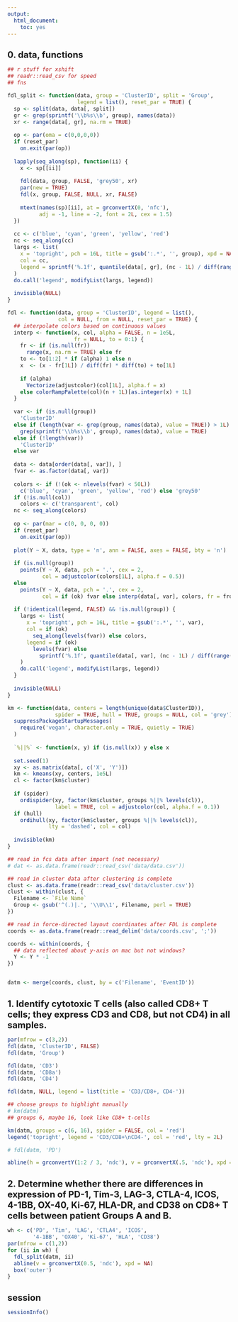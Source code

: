 ```yaml
---
output:
  html_document:
    toc: yes
---
```


<style>h1 {font-size: 15pt;}</style>

# 0. data, functions

```r
## r stuff for xshift
## readr::read_csv for speed
## fns

fdl_split <- function(data, group = 'ClusterID', split = 'Group',
                      legend = list(), reset_par = TRUE) {
  sp <- split(data, data[, split])
  gr <- grep(sprintf('\\b%s\\b', group), names(data))
  xr <- range(data[, gr], na.rm = TRUE)
  
  op <- par(oma = c(0,0,0,0))
  if (reset_par)
    on.exit(par(op))
  
  lapply(seq_along(sp), function(ii) {
    x <- sp[[ii]]
    
    fdl(data, group, FALSE, 'grey50', xr)
    par(new = TRUE)
    fdl(x, group, FALSE, NULL, xr, FALSE)
    
    mtext(names(sp)[ii], at = grconvertX(0, 'nfc'),
          adj = -1, line = -2, font = 2L, cex = 1.5)
  })
  
  cc <- c('blue', 'cyan', 'green', 'yellow', 'red')
  nc <- seq_along(cc)
  largs <- list(
    x = 'topright', pch = 16L, title = gsub(':.*', '', group), xpd = NA,
    col = cc,
    legend = sprintf('%.1f', quantile(data[, gr], (nc - 1L) / diff(range(nc))))
  )
  do.call('legend', modifyList(largs, legend))
  
  invisible(NULL)
}

fdl <- function(data, group = 'ClusterID', legend = list(),
                col = NULL, from = NULL, reset_par = TRUE) {
  ## interpolate colors based on continuous values
  interp <- function(x, col, alpha = FALSE, n = 1e5L,
                     fr = NULL, to = 0:1) {
    fr <- if (is.null(fr))
      range(x, na.rm = TRUE) else fr
    to <- to[1:2] * if (alpha) 1 else n
    x  <- (x - fr[1L]) / diff(fr) * diff(to) + to[1L]
    
    if (alpha)
      Vectorize(adjustcolor)(col[1L], alpha.f = x)
    else colorRampPalette(col)(n + 1L)[as.integer(x) + 1L]
  }
  
  var <- if (is.null(group))
    'ClusterID'
  else if (length(var <- grep(group, names(data), value = TRUE)) > 1L)
    grep(sprintf('\\b%s\\b', group), names(data), value = TRUE)
  else if (!length(var))
    'ClusterID'
  else var
  
  data <- data[order(data[, var]), ]
  fvar <- as.factor(data[, var])
  
  colors <- if (!(ok <- nlevels(fvar) < 50L))
    c('blue', 'cyan', 'green', 'yellow', 'red') else 'grey50'
  if (!is.null(col))
    colors <- c('transparent', col)
  nc <- seq_along(colors)
  
  op <- par(mar = c(0, 0, 0, 0))
  if (reset_par)
    on.exit(par(op))
  
  plot(Y ~ X, data, type = 'n', ann = FALSE, axes = FALSE, bty = 'n')
  
  if (is.null(group))
    points(Y ~ X, data, pch = '.', cex = 2,
           col = adjustcolor(colors[1L], alpha.f = 0.5))
  else
    points(Y ~ X, data, pch = '.', cex = 2,
           col = if (ok) fvar else interp(data[, var], colors, fr = from))
  
  if (!identical(legend, FALSE) && !is.null(group)) {
    largs <- list(
      x = 'topright', pch = 16L, title = gsub(':.*', '', var),
      col = if (ok)
        seq_along(levels(fvar)) else colors,
      legend = if (ok)
        levels(fvar) else
          sprintf('%.1f', quantile(data[, var], (nc - 1L) / diff(range(nc))))
    )
    do.call('legend', modifyList(largs, legend))
  }
  
  invisible(NULL)
}

km <- function(data, centers = length(unique(data$ClusterID)),
               spider = TRUE, hull = TRUE, groups = NULL, col = 'grey') {
  suppressPackageStartupMessages(
    require('vegan', character.only = TRUE, quietly = TRUE)
  )
  
  `%||%` <- function(x, y) if (is.null(x)) y else x
  
  set.seed(1)
  xy <- as.matrix(data[, c('X', 'Y')])
  km <- kmeans(xy, centers, 1e5L)
  cl <- factor(km$cluster)
  
  if (spider)
    ordispider(xy, factor(km$cluster, groups %||% levels(cl)),
               label = TRUE, col = adjustcolor(col, alpha.f = 0.1))
  if (hull)
    ordihull(xy, factor(km$cluster, groups %||% levels(cl)),
             lty = 'dashed', col = col)
  
  invisible(km)
}
```

```r
## read in fcs data after import (not necessary)
# dat <- as.data.frame(readr::read_csv('data/data.csv'))

## read in cluster data after clustering is complete
clust <- as.data.frame(readr::read_csv('data/cluster.csv'))
clust <- within(clust, {
  Filename <- `File Name`
  Group <- gsub('^(.)|.', '\\U\\1', Filename, perl = TRUE)
})

## read in force-directed layout coordinates after FDL is complete
coords <- as.data.frame(readr::read_delim('data/coords.csv', ';'))

coords <- within(coords, {
  ## data reflected about y-axis on mac but not windows?
  Y <- Y * -1
})


datm <- merge(coords, clust, by = c('Filename', 'EventID'))
```

# 1. Identify cytotoxic T cells (also called CD8+ T cells; they express CD3 and CD8, but not CD4) in all samples.

```r
par(mfrow = c(3,2))
fdl(datm, 'ClusterID', FALSE)
fdl(datm, 'Group')

fdl(datm, 'CD3')
fdl(datm, 'CD8a')
fdl(datm, 'CD4')

fdl(datm, NULL, legend = list(title = 'CD3/CD8+, CD4-'))

## choose groups to highlight manually
# km(datm)
## groups 6, maybe 16, look like CD8+ t-cells

km(datm, groups = c(6, 16), spider = FALSE, col = 'red')
legend('topright', legend = 'CD3/CD8+\nCD4-', col = 'red', lty = 2L)

# fdl(datm, 'PD')

abline(h = grconvertY(1:2 / 3, 'ndc'), v = grconvertX(.5, 'ndc'), xpd = NA)
```

# 2. Determine whether there are differences in expression of PD-1, Tim-3, LAG-3, CTLA-4, ICOS, 4-1BB, OX-40, Ki-67, HLA-DR, and CD38 on CD8+ T cells between patient Groups A and B.

```r
wh <- c('PD', 'Tim', 'LAG', 'CTLA4', 'ICOS',
        '4-1BB', 'OX40', 'Ki-67', 'HLA', 'CD38')
par(mfrow = c(1,2))
for (ii in wh) {
  fdl_split(datm, ii)
  abline(v = grconvertX(0.5, 'ndc'), xpd = NA)
  box('outer')
}
```

# session

```r
sessionInfo()
```
